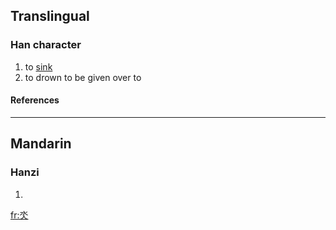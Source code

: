 ==Translingual==
===Han character===
{{Han char|rn=85|rad=水|as=02|sn=6|four=|canj=水人 (EO), X水人 (XEO)}}
# to [[sink]]
# to drown to be given over to
====References====
{{Han ref|kx=0603.120|dkj=17099|dj=0997.070|hdz=31547.020|uh=6C3C|ud=27708}}

----
==Mandarin==
===Hanzi===
{{cmn-hanzi|pin=[[nì]] ([[ni4]])|wg=ni<sup>4</sup>}}
# {{defn|Mandarin}}

[[fr:氼]]